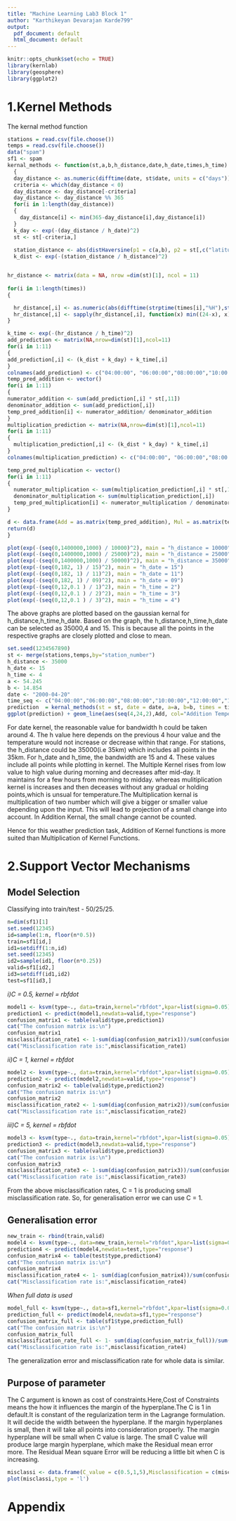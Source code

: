 ```yaml
---
title: "Machine Learning Lab3 Block 1"
author: "Karthikeyan Devarajan Karde799"
output:
  pdf_document: default
  html_document: default
---
```


```r
knitr::opts_chunk$set(echo = TRUE)
library(kernlab)
library(geosphere)
library(ggplot2)
```
  
# 1.Kernel Methods  

The kernal method function  

```r
stations = read.csv(file.choose())
temps = read.csv(file.choose())
data("spam")
sf1 <- spam
kernal_methods <- function(st,a,b,h_distance,date,h_date,times,h_time)
  {
  day_distance <- as.numeric(difftime(date, st$date, units = c("days")))
  criteria <- which(day_distance < 0)
  day_distance <- day_distance[-criteria]
  day_distance <- day_distance %% 365
  for(i in 1:length(day_distance))
  {
    day_distance[i] <- min(365-day_distance[i],day_distance[i])
  }
  k_day <- exp(-(day_distance / h_date)^2)
  st <- st[-criteria,]
  
  station_distance <- abs(distHaversine(p1 = c(a,b), p2 = st[,c("latitude","longitude")]))
  k_dist <- exp(-(station_distance / h_distance)^2)


hr_distance <- matrix(data = NA, nrow =dim(st)[1], ncol = 11)
                            
for(i in 1:length(times))
{

  hr_distance[,i] <- as.numeric(abs(difftime(strptime(times[i],"%H"),strptime(as.character(st[,"time"]),"%H"), units = c("hours")))) 
  hr_distance[,i] <- sapply(hr_distance[,i], function(x) min((24-x), x))
}

k_time <- exp(-(hr_distance / h_time)^2)
add_prediction <- matrix(NA,nrow=dim(st)[1],ncol=11)
for(i in 1:11)
{
add_prediction[,i] <- (k_dist + k_day) + k_time[,i]
}
colnames(add_prediction) <- c("04:00:00", "06:00:00","08:00:00","10:00:00","12:00:00","14:00:00","16:00:00","18:00:00","20:00:00","22:00:00","24:00:00")
temp_pred_addition <- vector()
for(i in 1:11)
{
numerator_addition <- sum(add_prediction[,i] * st[,11])
denominator_addition <- sum(add_prediction[,i])
temp_pred_addition[i] <- numerator_addition/ denominator_addition
}
multiplication_prediction <- matrix(NA,nrow=dim(st)[1],ncol=11)
for(i in 1:11)
{
  multiplication_prediction[,i] <- (k_dist * k_day) * k_time[,i]
}
colnames(multiplication_prediction) <- c("04:00:00", "06:00:00","08:00:00","10:00:00","12:00:00","14:00:00","16:00:00","18:00:00","20:00:00","22:00:00","24:00:00")

temp_pred_multiplication <- vector()
for(i in 1:11)
{
  numerator_multiplication <- sum(multiplication_prediction[,i] * st[,11])
  denominator_multiplication <- sum(multiplication_prediction[,i])
  temp_pred_multiplication[i] <- numerator_multiplication / denominator_multiplication
}

d <- data.frame(Add = as.matrix(temp_pred_addition), Mul = as.matrix(temp_pred_multiplication))
return(d)
}
```

```r
plot(exp(-(seq(0,1400000,1000) / 10000)^2), main = "h_distance = 10000")
plot(exp(-(seq(0,1400000,1000) / 25000)^2), main = "h_distance = 25000")
plot(exp(-(seq(0,1400000,1000) / 50000)^2), main = "h_distance = 35000")
plot(exp(-(seq(0,182, 1) / 15)^2), main = "h_date = 15")
plot(exp(-(seq(0,182, 1) / 11)^2), main = "h_date = 11")
plot(exp(-(seq(0,182, 1) / 09)^2), main = "h_date = 09")
plot(exp(-(seq(0,12,0.1 ) / 1)^2), main = "h_time = 2")
plot(exp(-(seq(0,12,0.1 ) / 2)^2), main = "h_time = 3")
plot(exp(-(seq(0,12,0.1 ) / 3)^2), main = "h_time = 4")
```
  
The above graphs are plotted based on the gaussian kernal for h_distance,h_time,h_date. Based on the graph, the h_distance,h_time,h_date can be selected as 35000,4 and 15. This is because all the points in the respective graphs are closely plotted and close to mean.  

```r
set.seed(1234567890)
st <- merge(stations,temps,by="station_number")
h_distance <- 35000 
h_date <- 15
h_time <- 4
a <- 54.245 
b <- 14.854
date <- "2000-04-20" 
time_seq <- c("04:00:00","06:00:00","08:00:00","10:00:00","12:00:00","14:00:00","16:00:00","18:00:00","20:00:00","22:00:00","24:00:00")
prediction  = kernal_methods(st = st, date = date, a=a, b=b, times = time_seq, h_date = h_date, h_time = h_time, h_distance = h_distance)
ggplot(prediction) + geom_line(aes(seq(4,24,2),Add, col="Addition Temperature Prediction")) + geom_line(aes(seq(4,24,2),Mul, col="Multiplication Temperature Prediction")) + xlab("Time") + ylab("Predicted Temperatue")
```
  
For date kernel, the reasonable value for bandwidth h could be taken around 4. The h value here depends on the previous 4 hour value and the temperature would not increase or decrease within that range.
For stations, the h_distance could be 35000(i.e 35km) which includes all points in the 35km. For h_date and h_time, the bandwidth are 15 and 4. These values include all points while plotting in kernel. The Multiple Kernel rises from low value to high value during morning and decreases after mid-day. It maintains for a few hours from morning to midday. whereas mulitiplication kernel is increases and then deceases without any gradual or holding points,which is unsual for temperature.The Multiplication kernal is multiplication of two number which will give a bigger or smaller value depending upon the input. This will lead to projection of a small change into account. In Addition Kernal, the small change cannot be counted.    

Hence for this weather prediction task, Addition of Kernel functions is more suited than Multiplication of Kernel Functions.  

# 2.Support Vector Mechanisms  

## Model Selection  

Classifying into train/test - 50/25/25.  

```r
n=dim(sf1)[1]
set.seed(12345) 
id=sample(1:n, floor(n*0.5)) 
train=sf1[id,] 
id1=setdiff(1:n,id)
set.seed(12345) 
id2=sample(id1, floor(n*0.25)) 
valid=sf1[id2,]
id3=setdiff(id1,id2)
test=sf1[id3,] 
```

*i)C = 0.5, kernel = rbfdot*  

```r
model1 <- ksvm(type~., data=train,kernel="rbfdot",kpar=list(sigma=0.05),C=0.5)
prediction1 <- predict(model1,newdata=valid,type="response")
confusion_matrix1 <- table(valid$type,prediction1)
cat("The confusion matrix is:\n")
confusion_matrix1
misclassification_rate1 <- 1-sum(diag(confusion_matrix1))/sum(confusion_matrix1)
cat("Misclassification rate is:",misclassification_rate1)
```
  
*ii)C = 1, kernel = rbfdot*  
  
```r
model2 <- ksvm(type~., data=train,kernel="rbfdot",kpar=list(sigma=0.05),C=1)
prediction2 <- predict(model2,newdata=valid,type="response")
confusion_matrix2 <- table(valid$type,prediction2)
cat("The confusion matrix is:\n")
confusion_matrix2
misclassification_rate2 <- 1-sum(diag(confusion_matrix2))/sum(confusion_matrix2)
cat("Misclassification rate is:",misclassification_rate2)
```
  
*iii)C = 5, kernel = rbfdot*  

```r
model3 <- ksvm(type~., data=train,kernel="rbfdot",kpar=list(sigma=0.05),C=5)
prediction3 <- predict(model3,newdata=valid,type="response")
confusion_matrix3 <- table(valid$type,prediction3)
cat("The confusion matrix is:\n")
confusion_matrix3
misclassification_rate3 <- 1-sum(diag(confusion_matrix3))/sum(confusion_matrix3)
cat("Misclassification rate is:",misclassification_rate3)
```
  
From the above misclassification rates, C = 1 is producing small misclassification rate. So, for generalisation error we can use C = 1.  
  
## Generalisation error  
  
```r
new_train <- rbind(train,valid)
model4 <- ksvm(type~., data=new_train,kernel="rbfdot",kpar=list(sigma=0.05),C=1)
prediction4 <- predict(model4,newdata=test,type="response")
confusion_matrix4 <- table(test$type,prediction4)
cat("The confusion matrix is:\n")
confusion_matrix4
misclassification_rate4 <- 1- sum(diag(confusion_matrix4))/sum(confusion_matrix4)
cat("Misclassification rate is:",misclassification_rate4)
``` 
  
*When full data is used*  
```r
model_full <- ksvm(type~., data=sf1,kernel="rbfdot",kpar=list(sigma=0.05),C=1)
prediction_full <- predict(model4,newdata=sf1,type="response")
confusion_matrix_full <- table(sf1$type,prediction_full)
cat("The confusion matrix is:\n")
confusion_matrix_full
misclassification_rate_full <- 1- sum(diag(confusion_matrix_full))/sum(confusion_matrix_full)
cat("Misclassification rate is:",misclassification_rate4)
```

The generalization error and misclassification rate for whole data is similar.  

## Purpose of parameter  

The C argument is known as cost of constraints.Here,Cost of Constraints means the how it influences the margin of the hyperplane.The C is 1 in default.It is constant of the regularization term in the Lagrange formulation. It will decide the width between the hyperplane. If the margin hyperplanes is small, then it will take all points into consideration properly. The margin hyperplane will be small when C value is large. The small C value will produce large margin hyperplane, which make the Residual mean error more. The Residual Mean square Error will be reducing a little bit when C is increasing.

```r
misclassi <- data.frame(C_value = c(0.5,1,5),Misclassification = c(misclassification_rate1,misclassification_rate2,misclassification_rate3))
plot(misclassi,type = 'l')
```
  
# Appendix
```r
```
  
















